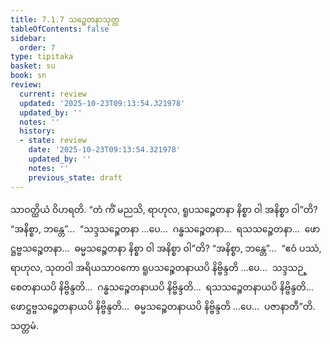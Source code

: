 ```yaml
---
title: 7.1.7 သဉ္စေတနာသုတ္တ
tableOfContents: false
sidebar:
  order: 7
type: tipitaka
basket: su
book: sn
review:
  current: review
  updated: '2025-10-23T09:13:54.321978'
  updated_by: ''
  notes: ''
  history:
  - state: review
    date: '2025-10-23T09:13:54.321978'
    updated_by: ''
    notes: ''
    previous_state: draft
---
```



<ReviewStatus review={frontmatter.review} showDetails={true} />

<HypothesisAnnotation frontmatter={frontmatter} />

<DynamicBreadcrumb />

<Division number="194" book="sn" e="ch" v="18" p="307">

<Paragraph number="1126" book="sn">
သာဝတ္ထိယံ ဝိဟရတိ. “တံ ကိံ မညသိ, ရာဟုလ, ရူပသဉ္စေတနာ နိစ္စာ ဝါ အနိစ္စာ ဝါ”တိ? “အနိစ္စာ, ဘန္တေ”…  “သဒ္ဒသဉ္စေတနာ …ပေ…  ဂန္ဓသဉ္စေတနာ…  ရသသဉ္စေတနာ…  ဖောဋ္ဌဗ္ဗသဉ္စေတနာ…  ဓမ္မသဉ္စေတနာ နိစ္စာ ဝါ အနိစ္စာ ဝါ”တိ? “အနိစ္စာ, ဘန္တေ”…  “ဧဝံ ပဿံ, ရာဟုလ, သုတဝါ အရိယသာဝကော ရူပသဉ္စေတနာယပိ နိဗ္ဗိန္ဒတိ …ပေ…  သဒ္ဒသဉ္စေတနာယပိ နိဗ္ဗိန္ဒတိ…  ဂန္ဓသဉ္စေတနာယပိ နိဗ္ဗိန္ဒတိ…  ရသသဉ္စေတနာယပိ နိဗ္ဗိန္ဒတိ…  ဖောဋ္ဌဗ္ဗသဉ္စေတနာယပိ နိဗ္ဗိန္ဒတိ…  ဓမ္မသဉ္စေတနာယပိ နိဗ္ဗိန္ဒတိ …ပေ…  ပဇာနာတီ”တိ.

</Paragraph>
</Division>

<Paragraph number="1127" type="center" book="sn">
သတ္တမံ.
</Paragraph>